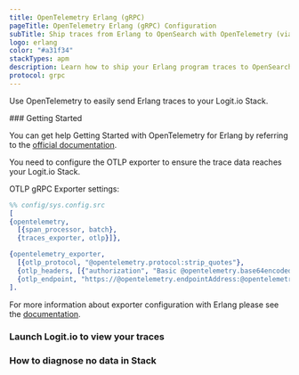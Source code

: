 ```yaml
---
title: OpenTelemetry Erlang (gRPC)
pageTitle: OpenTelemetry Erlang (gRPC) Configuration
subTitle: Ship traces from Erlang to OpenSearch with OpenTelemetry (via gRPC)
logo: erlang
color: "#a31f34"
stackTypes: apm
description: Learn how to ship your Erlang program traces to OpenSearch with our example configurations.
protocol: grpc
---
```


Use OpenTelemetry to easily send Erlang traces to your Logit.io Stack.

<Steps>
  ### Getting Started

  You can get help Getting Started with OpenTelemetry for Erlang by referring to the 
  [official documentation](https://opentelemetry.io/docs/instrumentation/erlang/getting-started/). 
  
  You need to configure the OTLP exporter to ensure the trace data reaches your Logit.io Stack.
  
  OTLP gRPC Exporter settings:

  ```erlang copy showLineNumbers filename="sys.config.src" /"@opentelemetry.protocol:strip_quotes"/ /@opentelemetry.endpointAddress/ /@opentelemetry.port/ /@opentelemetry.base64encodedAuthString/
  %% config/sys.config.src
  [
  {opentelemetry,
    [{span_processor, batch},
    {traces_exporter, otlp}]},

  {opentelemetry_exporter,
    [{otlp_protocol, "@opentelemetry.protocol:strip_quotes"},
    {otlp_headers, [{"authorization", "Basic @opentelemetry.base64encodedAuthString"}]}
    {otlp_endpoint, "https://@opentelemetry.endpointAddress:@opentelemetry.port"}]}]}
  ].
  ```

  For more information about exporter configuration with Erlang please see the 
  [documentation](https://opentelemetry.io/docs/instrumentation/erlang/exporters/).

  ### Launch Logit.io to view your traces

  <LaunchStack utmMedium="apm" utmCampaign="erlang" source="apm_erlang_grpc" />

  ### How to diagnose no data in Stack

  <DiagnoseNoData />
</Steps>